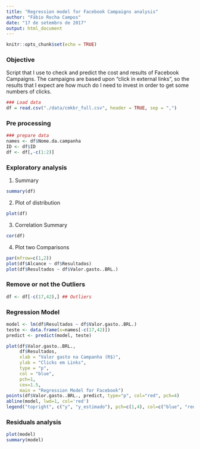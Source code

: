 ```yaml
---
title: "Regression model for Facebook Campaigns analysis"
author: "Fábio Rocha Campos"
date: "17 de setembro de 2017"
output: html_document
---
```


```r
knitr::opts_chunk$set(echo = TRUE)
```

### Objective

Script that I use to check and predict the cost and results of Facebook Campaigns. The campaigns are based upon "click in external links", so the results that I expect are how much do I need to invest in order to get some numbers of clicks.

```r
### Load data
df = read.csv("./data/cmkbr_full.csv", header = TRUE, sep = ",")
```

### Pre processing

```r
### prepare data
names <- df$Nome.da.campanha
ID <- df$ID
df <- df[,-c(1:2)]
```

### Exploratory analysis

1. Summary

```r
summary(df)
```

2. Plot of distribution

```r
plot(df)
```

3. Correlation Summary

```r
cor(df)
```

4. Plot two Comparisons

```r
par(mfrow=c(1,2))
plot(df$Alcance ~ df$Resultados)
plot(df$Resultados ~ df$Valor.gasto..BRL.)
```

### Remove or not the Outliers

```r
df <- df[-c(17,42),] ## Outliers
```

### Regression Model

```r
model <- lm(df$Resultados ~ df$Valor.gasto..BRL.)
teste <- data.frame(x=names[-c(17,42)])
predict <- predict(model, teste)

plot(df$Valor.gasto..BRL., 
     df$Resultados, 
     xlab = "Valor gasto na Campanha (R$)",
     ylab = "Clicks em Links",
     type = "p",
     col = "blue",
     pch=1,
     cex=1.5,
     main = "Regression Model for Facebook")
points(df$Valor.gasto..BRL., predict, type="p", col="red", pch=4)
abline(model, lwd=1, col='red')
legend("topright", c("y", "y_estimado"), pch=c(1,4), col=c("blue", "red"))
```

### Residuals analysis

```r
plot(model)
summary(model)
```

